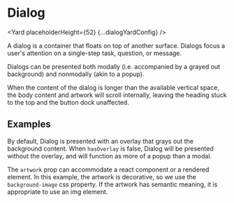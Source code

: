 




# Dialog

<Yard placeholderHeight={52} {...dialogYardConfig} />

A dialog is a container that floats on top of another surface. Dialogs focus a user's attention on a single-step task, question, or message.

Dialogs can be presented both modally (i.e. accompanied by a grayed out background) and nonmodally (akin to a popup).

When the content of the dialog is longer than the available vertical space, the body content and artwork will scroll internally, leaving the heading stuck to the top and the button dock unaffected.

## Examples

<Example title="Non-modal dialog" path="dialog/without-overlay.tsx">
  <WithoutOverlay />
</Example>

By default, Dialog is presented with an overlay that grays out the background content. When `hasOverlay` is false, Dialog will be presented without the overlay, and will function as more of a popup than a modal.

<Example title="Artwork" path="dialog/with-background-image.tsx">
  <WithBackgroundImage />
</Example>

The `artwork` prop can accommodate a react component or a rendered element. In this example, the artwork is decorative, so we use the `background-image` css property. If the artwork has semantic meaning, it is appropriate to use an img element.

<Exports
  component={DialogExports}
  title="Dialog exports"
  path="baseui/dialog"
/>
